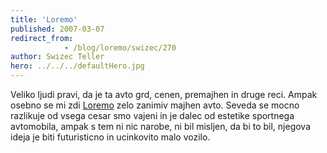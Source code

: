 ```yaml
---
title: 'Loremo'
published: 2007-03-07
redirect_from: 
            - /blog/loremo/swizec/270
author: Swizec Teller
hero: ../../../defaultHero.jpg
---
```

Veliko ljudi pravi, da je ta avto grd, cenen, premajhen in druge reci. Ampak osebno se mi zdi [Loremo](http://loremo.com/) zelo zanimiv majhen avto. Seveda se mocno razlikuje od vsega cesar smo vajeni in je dalec od estetike sportnega avtomobila, ampak s tem ni nic narobe, ni bil misljen, da bi to bil, njegova ideja je biti futuristicno in ucinkovito malo vozilo.